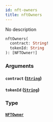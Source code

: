 ```yaml
---
id: nft-owners
title: nftOwners
---
```



No description

```graphql
nftOwners(
  contract: String!
  tokenId: String
): [NFTOwner!]
```


### Arguments

#### `contract` ([`String`](/cyberconnect-api/reference/scalars/string))




#### `tokenId` ([`String`](/cyberconnect-api/reference/scalars/string))




### Type

#### [`NFTOwner`](/cyberconnect-api/reference/objects/nftowner) 






